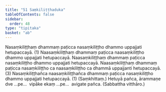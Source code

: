 ```yaml
---
title: "51 Saṃkiliṭṭhaduka"
tableOfContents: false
sidebar:
  order: 48
type: "tipitaka"
basket: "ab"
---
```



<DynamicBreadcrumb />

<Division number="70">

<Paragraph number="218">
Nasaṃkiliṭṭhaṃ dhammaṃ paṭicca nasaṃkiliṭṭho dhammo uppajjati hetupaccayā. (1)
</Paragraph>

<Paragraph number="219">
Naasaṃkiliṭṭhaṃ dhammaṃ paṭicca naasaṃkiliṭṭho dhammo uppajjati hetupaccayā. Naasaṃkiliṭṭhaṃ dhammaṃ paṭicca nasaṃkiliṭṭho dhammo uppajjati hetupaccayā. Naasaṃkiliṭṭhaṃ dhammaṃ paṭicca nasaṃkiliṭṭho ca naasaṃkiliṭṭho ca dhammā uppajjanti hetupaccayā. (3)
</Paragraph>

<Paragraph number="220">
Nasaṃkiliṭṭhañca naasaṃkiliṭṭhañca dhammaṃ paṭicca nasaṃkiliṭṭho dhammo uppajjati hetupaccayā. (1) (Saṃkhittaṃ.)
</Paragraph>

<Paragraph number="221">
Hetuyā pañca, ārammaṇe dve …pe…  vipāke ekaṃ …pe…  avigate pañca. (Sabbattha vitthāro.)
</Paragraph>
</Division>